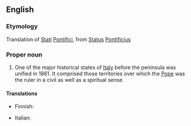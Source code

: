 ==English==

===Etymology===
Translation of {{etyl|it}} [[stati#Italian|Stati]] [[pontifici#Italian|Pontifici]], from {{etyl|la}} [[status#Latin|Status]] [[pontificius|Pontificius]]

===Proper noun===
{{wikipedia}}
{{en-proper noun}}

# One of the major historical states of [[Italy]] before the peninsula was unified in 1861. It  comprised those territories over which the [[Pope]] was the ruler in a civil as well as a spiritual sense. 

====Translations====
{{trans-top|state}}
*Finnish: {{t|fi|Kirkkovaltio}}
{{trans-mid}}
*Italian: {{t|it|Stato Pontificio|m}}
{{trans-bottom}}